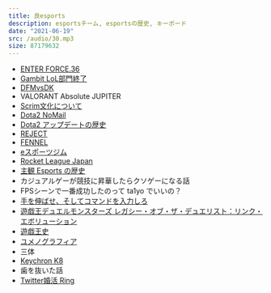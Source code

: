 ```yaml
---
title: 良esports
description: esportsチーム, esportsの歴史, キーボード
date: "2021-06-19"
src: /audio/30.mp3
size: 87179632
---
```


<MP3 src='/audio/30.mp3' />

- [ENTER FORCE.36](https://twitter.com/ENTERFORCE_36/status/1396825982313455616)
- [Gambit LoL部門終了](https://twitter.com/GambitEsports/status/1385247024602304516)
- [DFMvsDK](https://youtu.be/8ig_S39s7Gw)
- VALORANT Absolute JUPITER
- [Scrim文化について](https://twitter.com/AnthemFps/status/1398103102943752193)
- [Dota2 NoMail](https://dotakiti.com/alliance-vs-notail-coach-rule/)
- [Dota2 アップデートの歴史](https://note.com/hokutora_/n/n6b7548027e8b)
- [REJECT](https://note.com/nastel/n/nd92f55ea046e)
- [FENNEL](https://twitter.com/MaximusHotoke/status/1383393084856180753)
- [eスポーツジム](https://esportsgym.tokyo/register-lp)
- [Rocket League Japan](https://rl-japan.com/)
- [主観 Esports の歴史 ](https://ayuha167.github.io/blog/2021/06/12/)
- カジュアルゲーが競技に昇華したらクソゲーになる話
- FPSシーンで一番成功したのって ta1yo でいいの？
- [手を伸ばせ、そしてコマンドを入力しろ](https://www.amazon.co.jp/dp/B07CL3JF7H/ref=cm_sw_r_tw_dp_PDN1XWWAGEE047HPCC03)
- [遊戯王デュエルモンスターズ レガシー・オブ・ザ・デュエリスト：リンク・エボリューション](https://store.steampowered.com/app/1150640/_/)
- [遊戯王史](https://yugioh-history.com/)
- [ユメノグラフィア](https://www.yumenographia.com/)
- 三体
- [Keychron K8](https://www.keychron.com/products/keychron-k8-tenkeyless-wireless-mechanical-keyboard)
- 歯を抜いた話
- [Twitter婚活 Ring](https://ring-marriage.jp/)